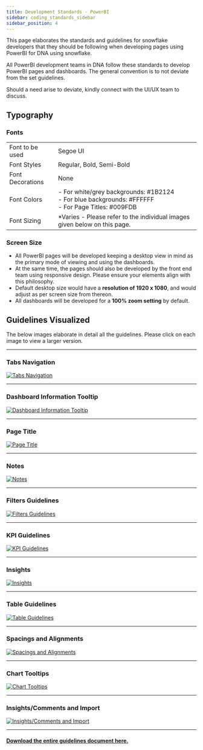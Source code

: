 ```yaml
---
title: Development Standards - PowerBI
sidebar: coding_standards_sidebar
sidebar_position: 4
---
```


This page elaborates the standards and guidelines for snowflake developers that they should be following when developing pages using PowerBI for DNA using snowflake.

All PowerBI development teams in DNA follow these standards to develop PowerBI pages and dashboards. The general convention is to not deviate from the set guidelines.

Should a need arise to deviate, kindly connect with the UI/UX team to discuss.

## Typography

### Fonts
|||
|---|---|
|Font to be used| Segoe UI|
|Font Styles| Regular, Bold, Semi-Bold|
|Font Decorations | None|
|Font Colors | - For white/grey backgrounds: #1B2124 <br />- For blue backgrounds: #FFFFFF <br />- For Page Titles: #009FDB |
|Font Sizing | *Varies - Please refer to the individual images given below on this page.|

### Screen Size

- All PowerBI pages will be developed keeping a desktop view in mind as the primary mode of viewing and using the dashboards.
- At the same time, the pages should also be developed by the front end team using responsive design. Please ensure your elements align with this philosophy.
- Default desktop size would have a **resolution of 1920 x 1080**, and would adjust as per screen size from thereon.
- All dashboards will be developed for a **100% zoom setting** by default.

## Guidelines Visualized

The below images elaborate in detail all the guidelines. Please click on each image to view a larger version.

<hr />

### Tabs Navigation

<a href="/dna-kb/img/dna/coding-standards-img/power_bi_1.png" target="_blank" rel="noopener noreferrer">
  <img src="/dna-kb//img/dna/coding-standards-img/power_bi_1.png" alt="Tabs Navigation" title="Tabs Navigation" />
</a>

<hr />

### Dashboard Information Tooltip

<a href="/dna-kb/img/dna/coding-standards-img/power_bi_2.png" target="_blank" rel="noopener noreferrer">
  <img src="/dna-kb//img/dna/coding-standards-img/power_bi_2.png" alt="Dashboard Information Tooltip" title="Dashboard Information Tooltip" />
</a>

<hr />

### Page Title

<a href="/dna-kb/img/dna/coding-standards-img/power_bi_3.png" target="_blank" rel="noopener noreferrer">
  <img src="/dna-kb/img/dna/coding-standards-img/power_bi_3.png" alt="Page Title" title="Page Title" />
</a>

<hr />

### Notes

<a href="/dna-kb/img/dna/coding-standards-img/power_bi_4.png" target="_blank" rel="noopener noreferrer">
  <img src="/dna-kb/img/dna/coding-standards-img/power_bi_4.png" alt="Notes" title="Notes" />
</a>

<hr />

### Filters Guidelines

<a href="/dna-kb/img/dna/coding-standards-img/power_bi_5.png" target="_blank" rel="noopener noreferrer">
  <img src="/dna-kb/img/dna/coding-standards-img/power_bi_5.png" alt="Filters Guidelines" title="Filters Guidelines" />
</a>

<hr />

### KPI Guidelines

<a href="/dna-kb/img/dna/coding-standards-img/power_bi_6.png" target="_blank" rel="noopener noreferrer">
  <img src="/dna-kb/img/dna/coding-standards-img/power_bi_6.png" alt="KPI Guidelines" title="KPI Guidelines" />
</a>

<hr />

### Insights

<a href="/dna-kb/img/dna/coding-standards-img/power_bi_7.png" target="_blank" rel="noopener noreferrer">
  <img src="/dna-kb/img/dna/coding-standards-img/power_bi_7.png" alt="Insights" title="Insights" />
</a>

<hr />

### Table Guidelines

<a href="/dna-kb/img/dna/coding-standards-img/power_bi_8.png" target="_blank" rel="noopener noreferrer">
  <img src="/dna-kb/img/dna/coding-standards-img/power_bi_8.png" alt="Table Guidelines" title="Table Guidelines" />
</a>

<hr />

### Spacings and Alignments

<a href="/dna-kb/img/dna/coding-standards-img/power_bi_9.png" target="_blank" rel="noopener noreferrer">
  <img src="/dna-kb/img/dna/coding-standards-img/power_bi_9.png" alt="Spacings and Alignments" title="Spacings and Alignments" />
</a>

<hr />

### Chart Tooltips

<a href="/dna-kb/img/dna/coding-standards-img/power_bi_10.png" target="_blank" rel="noopener noreferrer">
  <img src="/dna-kb/img/dna/coding-standards-img/power_bi_10.png" alt="Chart Tooltips" title="Chart Tooltips" />
</a>

<hr />

### Insights/Comments and  Import

<a href="/dna-kb/img/dna/coding-standards-img/power_bi_11.png" target="_blank" rel="noopener noreferrer">
  <img src="/dna-kb/img/dna/coding-standards-img/power_bi_11.png" alt="Insights/Comments and Import" title="Insights/Comments and Import" />
</a>

<hr />

#### <a href="/dna-kb/static/files/power-bi-specification-and-guidelines.pdf" download>Download the entire guidelines document here. </a>